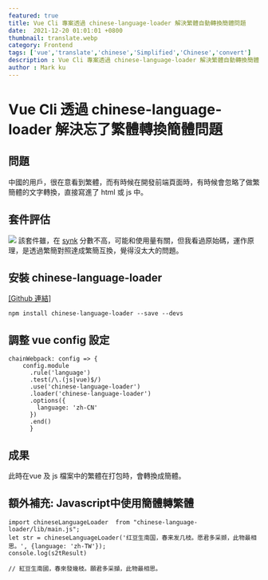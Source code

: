 ```yaml
---
featured: true
title: Vue Cli 專案透過 chinese-language-loader 解決繁體自動轉換簡體問題
date:  2021-12-20 01:01:01 +0800
thumbnail: translate.webp
category: Frontend
tags: ['vue','translate','chinese','Simplified','Chinese','convert']
description : Vue Cli 專案透過 chinese-language-loader 解決繁體自動轉換簡體問題
author : Mark ku
---
```

# Vue Cli 透過 chinese-language-loader 解決忘了繁體轉換簡體問題

## 問題
中國的用戶，很在意看到繁體，而有時候在開發前端頁面時，有時候會忽略了做繁簡體的文字轉換，直接寫進了 html 或 js 中。

## 套件評估
![](https://i.imgur.com/tJdBhdE.png)
該套件雖，在 [synk](https://snyk.io/advisor/npm-package/chinese-language-loader) 分數不高，可能和使用量有關，但我看過原始碼，運作原理，是透過繁簡對照達成繁簡互換，覺得沒太大的問題。


## 安裝 chinese-language-loader
[[Github 連結]](https://github.com/chendongmeigithub/chinese-language-loader)

```
npm install chinese-language-loader --save --devs
```

## 調整 vue config 設定

```
chainWebpack: config => {
    config.module
      .rule('language')
      .test(/\.(js|vue)$/)
      .use('chinese-language-loader')
      .loader('chinese-language-loader')
      .options({
        language: 'zh-CN'
      })
      .end()
      }
```
## 成果
此時在vue 及 js 檔案中的繁體在打包時，會轉換成簡體。

## 額外補充: Javascript中使用簡體轉繁體

```
import chineseLanguageLoader  from "chinese-language-loader/lib/main.js";
let str = chineseLanguageLoader('红豆生南国，春来发几枝。愿君多采撷，此物最相思。', {language: 'zh-TW'});
console.log(s2tResult)

// 紅豆生南國，春來發幾枝。願君多采擷，此物最相思。
```